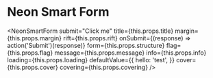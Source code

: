 
# Neon Smart Form

<NeonSmartForm
    submit="Click me"
    title={this.props.title}
    margin={this.props.margin}
    rift={this.props.rift}
    onSubmit={(response) => action('Submit')(response)}
    form={this.props.structure}
    flag={this.props.flag}
    message={this.props.message}
    info={this.props.info}
    loading={this.props.loading}
    defaultValue={{
        hello: 'test',
    }}
    cover={this.props.cover}
    covering={this.props.covering}
/>
